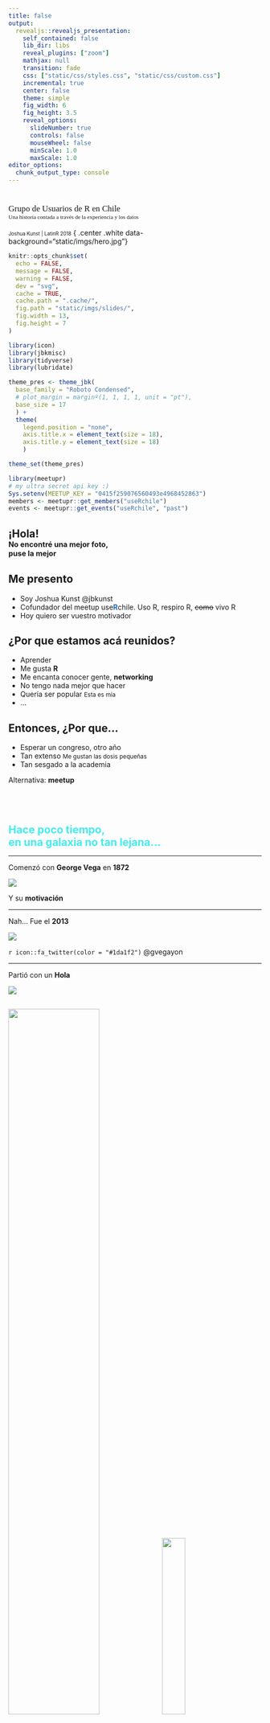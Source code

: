 ```yaml
---
title: false
output:
  revealjs::revealjs_presentation:
    self_contained: false
    lib_dir: libs
    reveal_plugins: ["zoom"]
    mathjax: null
    transition: fade
    css: ["static/css/styles.css", "static/css/custom.css"]
    incremental: true
    center: false
    theme: simple
    fig_width: 6
    fig_height: 3.5
    reveal_options:
      slideNumber: true
      controls: false
      mouseWheel: false
      minScale: 1.0
      maxScale: 1.0
editor_options: 
  chunk_output_type: console
---
```


# <span>
<span style="font-size: 120%; font-family: 'Bangers', cursive;">Grupo de Usuarios de R en Chile</span><br>
<span style="font-size: 80%; font-family: 'Special Elite', cursive;">Una historia contada a través de la experiencia y los datos</span><br><br>
<span style="font-size: 70%">Joshua Kunst | LatinR 2018</span>
</span> { .center .white data-background="static/imgs/hero.jpg"}

```r
knitr::opts_chunk$set(
  echo = FALSE,
  message = FALSE,
  warning = FALSE,
  dev = "svg",
  cache = TRUE,
  cache.path = ".cache/",
  fig.path = "static/imgs/slides/",
  fig.width = 13,
  fig.height = 7
)

library(icon)
library(jbkmisc)
library(tidyverse)
library(lubridate)

theme_pres <- theme_jbk(
  base_family = "Roboto Condensed",
  # plot_margin = marginº(1, 1, 1, 1, unit = "pt"),
  base_size = 17
  ) + 
  theme(
    legend.position = "none",
    axis.title.x = element_text(size = 18),
    axis.title.y = element_text(size = 18)
    )

theme_set(theme_pres)
```

```r
library(meetupr)
# my ultra secret api key :)
Sys.setenv(MEETUP_KEY = "0415f259076560493e4968452863")
members <- meetupr::get_members("useRchile")
events <- meetupr::get_events("useRchile", "past")
```

## ¡Hola! <br> <small><small>No encontré una mejor foto,<br>puse la mejor</small></small> { .left data-background="static/imgs/hello.gif" }

## Me presento

- Soy Joshua Kunst @jbkunst
- Cofundador del meetup use<b style="color:#2569BD">R</b>chile<span class="fragment">. Uso R</span><span class="fragment">, respiro R</span><span class="fragment">, ~~como~~ vivo R</span>
- Hoy quiero ser vuestro motivador<i class="fa fa-exclamation" style="color: darkgreen"></i><i class="fa fa-exclamation" style="color: darkgreen"></i>

## { .left data-background="static/imgs/yay.gif" }

## ¿Por que estamos acá reunidos?

- Aprender
- Me gusta **R**
- Me encanta conocer gente, **networking**
- No tengo nada mejor que hacer
- Quería ser popular <span class="fragment"><small>Esta es mía</small>
- ...

## Entonces, ¿Por que...

- Esperar un congreso, otro año
- Tan extenso <span class="fragment"><small>Me gustan las dosis pequeñas</small>
- Tan sesgado a la academia

<span class="fragment">
Alternativa: **meetup**

## { data-background="static/imgs/stars-bg.jpg" }

<br>
<br>
<div style="text-align: left;">
<span style="color: #4ee; font-size: 150%; font-weight:bold">
Hace poco tiempo,<br>
en una galaxia no tan lejana...
</div>
</span>



---- 

Comenzó con  **George Vega** en **1872**

![](static/imgs/gvegayon.png)

Y su **motivación**

----

Nah... Fue el **2013**

![](static/imgs/gvegayon.jpg)

`r icon::fa_twitter(color = "#1da1f2")` @gvegayon

----

Partió con un **Hola**

![](static/imgs/mensaje.png)


## { data-background="static/imgs/meetup-slide-3-background-1.jpg" } 

<img 
  width="60%"
  style="background: none; box-shadow: none"
  src="static/imgs/logo--script.svg"
/>
<img 
  width="30%"
  style="background: none; box-shadow: none"
  src="static/imgs/Rlogo.png"
/>

```r
events <- events %>% 
  mutate(date_format = format(local_date, "%B del %Y"))

date_event <- function(n = 2) {
  events %>% 
    filter(row_number() == n) %>% 
    pull(date_format)
}

```

## 1ra reunión - 6 Personas <br> `r date_event(2)` { .right .gray20 data-background="static/imgs/highres_235491512.jpeg"} 

## Mensaje #1: comienzos toman tiempo { .right .white .center data-background="static/imgs/pexels-photo-670720.jpeg"} 

## Poco a poco <br> `r date_event(3)`  { .right .white data-background="static/imgs/highres_361638302.jpeg"} 

## Y así <br> `r date_event(8)`  { .left .white data-background="static/imgs/highres_365437502.jpeg"} 

## Mensaje #2: { .left .center .white data-background="static/imgs/maxresdefault.jpg"} 

----

Resumiendo el primer **ciclo**

```r
members <- members %>% 
  mutate(
    joined2 = map_dbl(resource, ~ .x[["group_profile"]][["created"]]),
    joined2 = as.POSIXct(joined2/1000, origin="1970-01-01")
  ) %>% 
  arrange(joined2) %>% 
  mutate(
    nacum = 1,
    nacum = cumsum(nacum)
  )

p <- ggplot() +
  geom_vline(data = events, aes(xintercept = as.Date(time), color = as.numeric(time)), size  = 1.2, alpha = 0.3) +
  geom_line(data = members, aes(as.Date(joined2), nacum), size = 2, color = "#ED1C40") +
  scale_color_viridis_c(option = "A", direction = -1, begin = 0.2, end = 0.8) + 
  labs(x = "Fecha", y = "Miembros")

p +
  scale_x_date(limits = c(ymd(20130101), ymd(20150101)), date_labels = "%Y", breaks = "1 year") +
  scale_y_continuous(limits = c(NA, 100))
```

----

George se va a **estudiar** al extranjero

![](static/imgs/mensaje2.png)

La gente no se veía **atraída**

----

Y así vivimos el **segundo** ciclo

```r
p +
  scale_x_date(limits = c(ymd(20130101), ymd(20170301)), date_labels = "%Y", breaks = "1 year") +
  scale_y_continuous(limits = c(NA, 210))
```

## Mensaje #3: <br> Si algo va mal, puede ir peor  { .center .white data-background="#0A0A0A"}

## Mensaje #4: <br> Cuando estás abajo no queda otra que subir { .center .white data-background="#8BC34A"}

----

**Patricio Cofre** y **Metrics Arts** al rescate

![](static/imgs/mensaje3.png)

----

Ayudó con **orden** y **constancia** al grupo:

- **Patricio** llegó con energía e ideas.
- Visita(ba) clientes y partners de **Metrics Arts**
- Se canjean charlas de Empresas (**R**) a cambio de hostear el meetup

----

Hizo lo posible para que fuesemos **uno**

<img src="static/imgs/usergroups.png" alt="drawing" width="800"/>

de los R User Groups del **R Consortium**

----

Y partimos **nuevamente**

<img src="static/imgs/highres_461758400.jpeg" alt="drawing" width="400"/>

Patricio (c) y gente de **Microsoft Chile**

## Luego a Entel <br> `r date_event(14)` <br> <small>(Encuentre a la Chair)</small>  { .right .white data-background="static/imgs/highres_465450948.jpeg"} 

## MegaMeetup con R-ladies en PUC <br> `r date_event(17)`  { .left .black data-background="static/imgs/highres_466722831.jpeg"} 

## Google Chile <br> `r date_event(18)`  { .right .white data-background="static/imgs/highres_469681709.jpeg"}

----

```r
library(highcharter)
library(htmltools)

members <- members %>%
  mutate(photo_link = ifelse(is.na(photo_link), "https://www.qualiscare.com/wp-content/uploads/2017/08/default-user-300x300.png", photo_link))

brks <- ymd(
  "20100101",
  "20150101",
  "20170301",
  "20200101"
)

lbls <- c("El comienzo", "El fin?", "El Renacimiento")

members <- members %>% 
  mutate(joined2cat = cut(as.Date(joined2), breaks = brks, labels = lbls))

# memebers
tooltip <- c("name", "country") %>%
  map(function(x){
    tags$tr(
      tags$th(str_replace_all(str_to_title(x), "_", " ")),
      tags$td(paste0("{point.", x, "}"))
    )
  }) %>%
  do.call(tagList, .) %>%
  tags$table(cellspacing="0", cellpadding="0", style = "border:none;") %>% 
  tagList(
    tags$img(src = "{point.photo_link}", width = "100px")
  ) %>%
  as.character()

plns <- events %>%
  # sample_n(2) %>%
  # mutate(local_date = highcharter::datetime_to_timestamp(as.Date(local_date))) %>%
  select(value = local_date) %>%
  pull() %>% 
  # map(function(x) sprintf("Date.UTC(%s,%s,%s)", year(x), month(x) - 1, day(x))) %>% 
  # map(function(x) list(value = JS(x))) %>% 
  map(function(x) {
    list(
      value = highcharter::datetime_to_timestamp(x), 
      label = list(text = ""),
      color = "#DCDCDC",
      width = 4,
      zIndex = -1
    )
  }) 

members %>% 
  select(joined2, nacum, photo_link, name, country, joined2cat) %>% 
  hchart(
    "line", hcaes(as.Date(joined2), nacum, group = joined2cat),
    visible = c(TRUE, FALSE, FALSE),
    lineWidth = 10
  ) %>%
  hc_tooltip(
    useHTML = TRUE,
    backgroundColor = "white",
    borderColor = "transparent",
    headerFormat = "",
    shadow = FALSE,
    style = list(fontSize = ".6em", fontWeight = "normal"),
    positioner = JS("function () { return { x: this.chart.plotLeft + 15, y: this.chart.plotTop + 0 }; }"),
    shape = "square",
    pointFormat = tooltip
  ) %>%
  hc_add_theme(hc_theme_smpl()) %>% 
  hc_xAxis(
    type = "datetime",
    minTickInterval = 24 * 3600 * 1000 * 31 * 12,
    pointStart = JS("Date.UTC(2013, 0, 1)"),
    title = list(text = ""),
    labels = list(style = list(fontSize = 20)),
    dateTimeLabelFormats = list(year = "%Y", month = "%Y %b"),
    # plotLines = list(
    #   list(
    #     label = list(text = "This is a plotLine"),
    #     color = "#FF0000",
    #     width = 5,
    #     value = datetime_to_timestamp(as.Date('2014-01-01', tz = 'UTC'))
    #   ) 
    plotLines = plns
  ) %>% 
  hc_yAxis(
    title = list(text = ""),
    labels = list(style = list(fontSize = 20)),
    showLastLabel = FALSE,
    endOnTick = FALSE
  ) %>% 
  hc_size(height = 700)
```


----

El **renacimiento**. Somos casi 1.000!

```r
p +
  scale_x_date(date_labels = "%Y", breaks = "1 year") 
```

## ¡Sí! ¡Sí! YAS!  { .white data-background="static/imgs/ezgif.com-gif-maker.gif"}

## Resumiendo

- Se parte lento
- No todo sale como se quiere
- Siempre hay personas con el espíritu y gusto por **R**
- Se puede
- **Ahora el turno es de ustedes**

## <span><small>
<span style="font-size: 120%; font-family: 'Bangers', cursive;">Grupo de Usuarios de R en Chile</span><br>
<span style="font-size: 80%; font-family: 'Special Elite', cursive;">Una historia contada a través de la experiencia y los datos</span><br>
</small></span> 


`r icon::fa_globe(color = "#6cc644")` jkunst.com

`r icon::fa_twitter(color = "#1da1f2")` @jbkunst

`r icon::fa_github(color = "#333333")` @jbkunst

<small>
slides: https://github.com/jbkunst/latin-r-meetup-history<br>
charlas: http://www.userchile.cl/ 
</small>